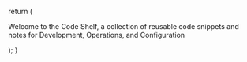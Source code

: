 
  return (
    <div className="flex h-full flex-col items-start justify-center sm:px-10">
      <Logo className="text-6xl" />
      <p className="mt-8 w-full max-w-xl text-xl">
        Welcome to the Code Shelf, a collection of reusable code snippets and notes
        for Development, Operations, and Configuration
      </p>
    </div>
  );
}

<HomePage />
